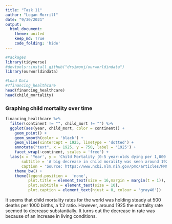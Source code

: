 ```yaml
---
title: "Task 11"
author: "Logan Morrill"
date: "9/30/2021"
output: 
  html_document:
    theme: united
    keep_md: True
    code_folding: 'hide'
---
```


```r
#Packages
library(tidyverse)
#devtools::install_github("drsimonj/ourworldindata")
library(ourworldindata)
```

```r
#Load Data
#?financing_healthcare
head(financing_healthcare)
head(child_mortality)
```
### Graphing child mortality over time
```r
financing_healthcare %>%
  filter(continent != "", child_mort != "") %>%
  ggplot(aes(year, child_mort, color = continent)) +
    geom_point() +
    geom_smooth(color = 'black') +
    geom_vline(xintercept = 1925, linetype = 'dotted') +
    annotate("text", x = 1925, y = 750, label = '1925') +
    facet_wrap(~continent, scales = 'free') +
  labs(x = 'Year', y = 'Child Mortality (0-5 year-olds dying per 1,000 born)', title = 'Child Mortality over Time',
       subtitle = 'A big decrease in child morality was seen around 1925 because\nof the increase in living conditions across the world.',
       caption = 'Source: https://www.ncbi.nlm.nih.gov/pmc/articles/PMC1449154/') +
    theme_bw() +
    theme(legend.position =  'none',
          plot.title = element_text(size = 16,margin = margin(t = 1)),
          plot.subtitle = element_text(size = 10), 
          plot.caption = element_text(hjust = 0, colour = 'gray40'))

```
It seems that child mortality rates for the world was holding steady at 500 deaths per 1000 births, a 1:2 ratio. However, around 1925 the mortality rate seemed to decrease substantially. It turns out the decrease in rate was because of an increase in living conditions.